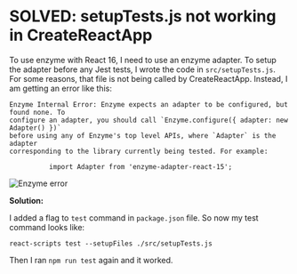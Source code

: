 

<Layout>
<SEO title="SOLVED: setupTests.js not working in create-react-app" />
<JSLayout>

# SOLVED: setupTests.js not working in CreateReactApp

To use enzyme with React 16, I need to use an enzyme adapter. To setup the adapter before any Jest tests, I wrote the code in `src/setupTests.js`. For some reasons, that file is not being called by CreateReactApp. Instead, I am getting an error like this:

```
Enzyme Internal Error: Enzyme expects an adapter to be configured, but found none. To
configure an adapter, you should call `Enzyme.configure({ adapter: new Adapter() })` 
before using any of Enzyme's top level APIs, where `Adapter` is the adapter 
corresponding to the library currently being tested. For example:

          import Adapter from 'enzyme-adapter-react-15';
```

<Image src={imageJestError} alt="Enzyme error" caption="Enzyme error in Create React App" />

__Solution:__

I added a flag to `test` command in `package.json` file. So now my test command looks like:

```
react-scripts test --setupFiles ./src/setupTests.js
```

Then I ran `npm run test` again and it worked.

</JSLayout>
</Layout>